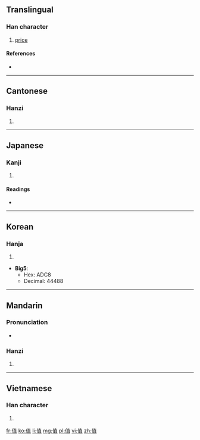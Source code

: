 {{also|値}}
==Translingual==

===Han character===
{{Han char|rn=9|rad=人|as=08|sn=10|four=2421<sub>6</sub>|canj=人十月一 (OJBM)}}

# [[price]]

====References====
* {{Han ref|kx=0109.171|hdz=10171.080|uh=503C|ud=20540}}

----

==Cantonese==

===Hanzi===
{{yue-hanzi|jyut=|y=jik6}}

# {{defn|lang=yue|sort=人08}}

----

==Japanese==

===Kanji===
{{ja-kanji|grade=|rs=人08}}

# {{defn|lang=ja|sort=人08}}

====Readings====
* {{ja-readings|on=[[ち]] (chi), [[ちょく]] (choku)|kun=[[ね]] (ne), [[あたい]] (atai), [[あう]] (au)}}

----

==Korean==

===Hanja===
{{ko-hanja|hangeul=치|rv=chi|mr=ch'i}}

# {{defn|lang=ko|sort=人08}}

* '''Big5''':
** Hex: ADC8
** Decimal: 44488

----

==Mandarin==

===Pronunciation===
* {{audio|Zh-zhí.ogg|Audio}}

===Hanzi===
{{cmn-hanzi|pin=[[zhí]] ([[zhi2]])|wg=chih<sup>2</sup>}}

# {{defn|lang=cmn|sort=人08}}

----

==Vietnamese==

===Han character===
{{vi-hantu|[[trị]], [[trịa]]|rs=人08}}

# {{defn|lang=vi|sort=人08}}

[[fr:值]]
[[ko:值]]
[[li:值]]
[[mg:值]]
[[pl:值]]
[[vi:值]]
[[zh:值]]